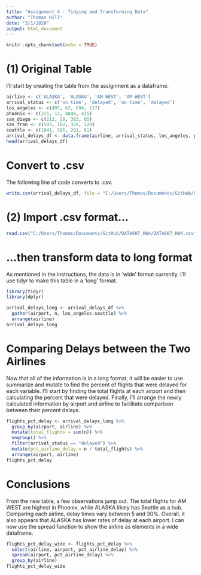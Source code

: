 ---
title: "Assignment 4 - Tidying and Transforming Data"
author: "Thomas Hill"
date: "3/1/2020"
output: html_document
---

```{r setup, include=FALSE}
knitr::opts_chunk$set(echo = TRUE)
```

# (1) Original Table 

I'll start by creating the table from the assignment as a dataframe.

```{r df-build}
airline <- c('ALASKA', 'ALASKA', 'AM WEST', 'AM WEST')
arrival_status <- c('on time', 'delayed', 'on time', 'delayed')
los_angeles <- c(497, 62, 694, 117)
phoenix <- c(221, 12, 4840, 415)
san_diego <- c(212, 20, 383, 65)
san_fran <- c(503, 102, 320, 129)
seattle <- c(1841, 305, 201, 61)
arrival_delays_df <- data.frame(airline, arrival_status, los_angeles, phoenix, san_diego, san_fran, seattle)
head(arrival_delays_df)
```

# Convert to .csv

The following line of code converts to .csv.


```{r df-to-csv}

write.csv(arrival_delays_df, file = "C:/Users/Thomas/Documents/GitHub/DATA607_HW4/DATA607_HW4.csv", row.names = FALSE)

```


# (2) Import .csv format... 

```{r import-csv}

read.csv("C:/Users/Thomas/Documents/GitHub/DATA607_HW4/DATA607_HW4.csv")

```

# ...then transform data to long format

As mentioned in the instructions, the data is in 'wide' format currently. I'll use tidyr to make this table in a 'long' format.

```{r csv-transform-long}
library(tidyr)
library(dplyr)

arrival_delays_long <- arrival_delays_df %>% 
  gather(airport, n, los_angeles:seattle) %>%
  arrange(airline)
arrival_delays_long

```

# Comparing Delays between the Two Airlines 

Now that all of the information is in a long format, it will be easier to use summarize and mutate to find the percent of flights that were delayed for each variable.  I'll start by finding the total flights at each airport and then calculating the percent that were delayed. Finally, I'll arrange the newly calculated information by airport and airline to facilitate comparison between their percent delays.

```{r totals-and-pct-delay}
flights_pct_delay <- arrival_delays_long %>%
  group_by(airport, airline) %>%
  mutate(total_flights = sum(n)) %>%
  ungroup() %>%
  filter(arrival_status == "delayed") %>%
  mutate(pct_airline_delay = n / total_flights) %>%
  arrange(airport, airline)
flights_pct_delay
```

# Conclusions 

From the new table, a few observations jump out. The total flights for AM WEST are highest in Phoenix, while ALASKA likely has Seattle as a hub. Comparing each airline, delay times vary between 5 and 30%.  Overall, it also appears that ALASKA has lower rates of delay at each airport. I can now use the spread function to show the airline as elements in a wide dataframe.

```{r pct-wide}
flights_pct_delay_wide <- flights_pct_delay %>%
  select(airline, airport, pct_airline_delay) %>%
  spread(airport, pct_airline_delay) %>%
  group_by(airline)
flights_pct_delay_wide
```

